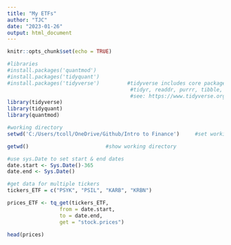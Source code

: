 ```yaml
---
title: "My ETFs"
author: "TJC"
date: "2023-01-26"
output: html_document
---
```


```r
knitr::opts_chunk$set(echo = TRUE)

#libraries
#install.packages('quantmod')
#install.packages('tidyquant')
#install.packages('tidyverse')         #tidyverse includes core packages (ggplot2, dplyr, 
                                        #tidyr, readdr, purrr, tibble, stringr, & forcats
                                        #see: https://www.tidyverse.org/packages/)
library(tidyverse)
library(tidyquant)
library(quantmod)

#working directory
setwd('C:/Users/tcoll/OneDrive/Github/Intro to Finance')     #set working directory

getwd()                         #show working directory


```

```r

#use sys.Date to set start & end dates
date.start <- Sys.Date()-365
date.end <- Sys.Date()

```

```r

#get data for multiple tickers
tickers_ETF = c("PSYK", "PSIL", "KARB", "KRBN")

prices_ETF <- tq_get(tickers_ETF,
                 from = date.start,
                 to = date.end,
                 get = "stock.prices")

head(prices)

```






